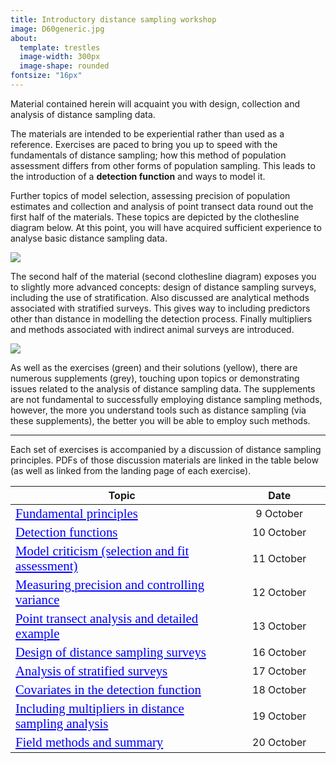 ```yaml
---
title: Introductory distance sampling workshop
image: D60generic.jpg
about: 
  template: trestles
  image-width: 300px
  image-shape: rounded
fontsize: "16px"
---
```



<style>

a:link {
  color: blue;
  font-family: verdana;
  font-size: 130%;
}
a:visited {
  color: red;
  font-family: verdana;
  font-size: 100%;
}

</style>

Material contained herein will acquaint you with design, collection and analysis of distance sampling data.

The materials are intended to be experiential rather than used as a reference. Exercises are paced to bring you up to speed with the fundamentals of distance sampling; how this method of population assessment differs from other forms of population sampling. This leads to the introduction of a **detection function** and ways to model it.

Further topics of model selection, assessing precision of population estimates and collection and analysis of point transect data round out the first half of the materials. These topics are depicted by the clothesline diagram below. At this point, you will have acquired sufficient experience to analyse basic distance sampling data.

::: column-body-outset
![](ericline1.svg)
:::

The second half of the material (second clothesline diagram) exposes you to slightly more advanced concepts: design of distance sampling surveys, including the use of stratification. Also discussed are analytical methods associated with stratified surveys. This gives way to including predictors other than distance in modelling the detection process. Finally multipliers and methods associated with indirect animal surveys are introduced.

::: column-body-outset
![](wkshp-part2.svg)
:::

As well as the exercises (green) and their solutions (yellow), there are numerous supplements (grey), touching upon topics or demonstrating issues related to the analysis of distance sampling data. The supplements are not fundamental to successfully employing distance sampling methods, however, the more you understand tools such as distance sampling (via these supplements), the better you will be able to employ such methods.

------------------------------------------------------------------------

Each set of exercises is accompanied by a discussion of distance sampling principles. PDFs of those discussion materials are linked in the table below (as well as linked from the landing page of each exercise).

| Topic                                                                              |    Date    |
|---------------------------------------------------|:-------------------:|
| [Fundamental principles](/lectures/BlockA-22.pdf)                              | 9 October |
| [Detection functions](/lectures/BlockB-22.pdf)                                 | 10 October |
| [Model criticism (selection and fit assessment)](/lectures/BlockC-22.pdf)      | 11 October |
| [Measuring precision and controlling variance](/lectures/BlockD-22.pdf)        | 12 October |
| [Point transect analysis and detailed example](/lectures/BlockE-22.pdf)        | 13 October |
| [Design of distance sampling surveys](/lectures/BlockF-23.pdf)                 | 16 October |
| [Analysis of stratified surveys](/lectures/BlockG-22.pdf)                      | 17 October |
| [Covariates in the detection function](/lectures/BlockH-22.pdf)                | 18 October |
| [Including multipliers in distance sampling analysis](/lectures/BlockI-22.pdf) | 19 October |
| [Field methods and summary](/lectures/BlockJ-22.pdf)                           | 20 October |
